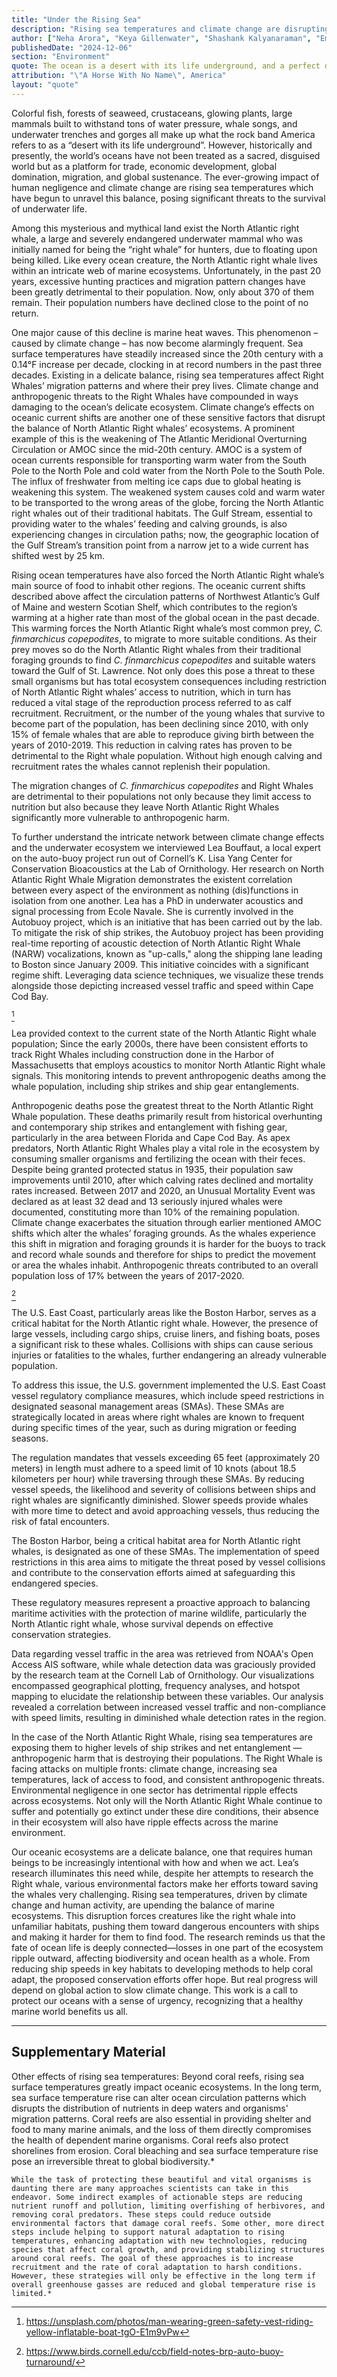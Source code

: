 ```yaml
---
title: "Under the Rising Sea"
description: "Rising sea temperatures and climate change are disrupting marine ecosystems, threatening species like the North Atlantic Right Whale and coral reefs. Urgent conservation efforts, such as reducing ship speeds and supporting coral adaptation, are crucial, but long-term success depends on global action to mitigate climate change."
author: ["Neha Arora", "Keya Gillenwater", "Shashank Kalyanaraman", "Emily Vo", "Stella Zhang", "Kai Wang", "Jenny Williams", "Winston Ni"]
publishedDate: "2024-12-06"
section: "Environment"
quote: The ocean is a desert with its life underground, and a perfect disguise above
attribution: "\"A Horse With No Name\", America"
layout: "quote"
---
```


Colorful fish, forests of seaweed, crustaceans, glowing plants, large mammals built to withstand tons of water pressure, whale songs, and underwater trenches and gorges all make up what the rock band America refers to as a “desert with its life underground”. However, historically and presently, the world’s oceans have not been treated as a sacred, disguised world but as a platform for trade, economic development, global domination, migration, and global sustenance. The ever-growing impact of human negligence and climate change are rising sea temperatures which have begun to unravel this balance, posing significant threats to the survival of underwater life.

Among this mysterious and mythical land exist the North Atlantic right whale, a large and severely endangered underwater mammal who was initially named for being the “right whale” for hunters, due to floating upon being killed. Like every ocean creature, the North Atlantic right whale lives within an intricate web of marine ecosystems. Unfortunately, in the past 20 years, excessive hunting practices and migration pattern changes have been greatly detrimental to their population. Now, only about 370 of them remain. Their population numbers have declined close to the point of no return.

One major cause of this decline is marine heat waves. This phenomenon – caused by climate change – has now become alarmingly frequent. Sea surface temperatures have steadily increased since the 20th century with a 0.14°F increase per decade, clocking in at record numbers in the past three decades. Existing in a delicate balance, rising sea temperatures affect Right Whales’ migration patterns and where their prey lives. Climate change and anthropogenic threats to the Right Whales have compounded in ways damaging to the ocean’s delicate ecosystem. Climate change’s effects on oceanic current shifts are another one of these sensitive factors that disrupt the balance of North Atlantic Right whales’ ecosystems. A prominent example of this is the weakening of The Atlantic Meridional Overturning Circulation or AMOC since the mid-20th century. AMOC is a system of ocean currents responsible for transporting warm water from the South Pole to the North Pole and cold water from the North Pole to the South Pole. The influx of freshwater from melting ice caps due to global heating is weakening this system. The weakened system causes cold and warm water to be transported to the wrong areas of the globe, forcing the North Atlantic right whales out of their traditional habitats. The Gulf Stream, essential to providing water to the whales’ feeding and calving grounds, is also experiencing changes in circulation paths; now, the geographic location of the Gulf Stream’s transition point from a narrow jet to a wide current has shifted west by 25 km. 

Rising ocean temperatures have also forced the North Atlantic Right whale’s main source of food to inhabit other regions. The oceanic current shifts described above affect the circulation patterns of Northwest Atlantic’s Gulf of Maine and western Scotian Shelf, which contributes to the region’s warming at a higher rate than most of the global ocean in the past decade. This warming forces the North Atlantic Right whale’s most common prey, *C. finmarchicus copepodites*, to migrate to more suitable conditions. As their prey moves so do the North Atlantic Right whales from their traditional foraging grounds to find *C. finmarchicus copepodites* and suitable waters toward the Gulf of St. Lawrence. Not only does this pose a threat to these small organisms but has total ecosystem consequences including restriction of North Atlantic Right whales’ access to nutrition, which in turn has reduced a vital stage of the reproduction process referred to as calf recruitment. Recruitment, or the number of the young whales that survive to become part of the population, has been declining since 2010, with only 15% of female whales that are able to reproduce giving birth between the years of 2010-2019. This reduction in calving rates has proven to be detrimental to the Right whale population. Without high enough calving and recruitment rates the whales cannot replenish their population. 

The migration changes of *C. finmarchicus copepodites* and Right Whales are detrimental to their populations not only because they limit access to nutrition but also because they leave North Atlantic Right Whales significantly more vulnerable to anthropogenic harm.

To further understand the intricate network between climate change effects and the underwater ecosystem we interviewed Lea Bouffaut, a local expert on the auto-buoy project run out of Cornell’s K. Lisa Yang Center for Conservation Bioacoustics at the Lab of Ornithology. Her research on North Atlantic Right Whale Migration demonstrates the existent correlation between every aspect of the environment as nothing (dis)functions in isolation from one another. Lea has a PhD in underwater acoustics and signal processing from Ecole Navale. She is currently involved in the Autobuoy project, which is an initiative that has been carried out by the lab. To mitigate the risk of ship strikes, the Autobuoy project has been providing real-time reporting of acoustic detection of North Atlantic Right Whale (NARW) vocalizations, known as "up-calls," along the shipping lane leading to Boston since January 2009. This initiative coincides with a significant regime shift. Leveraging data science techniques, we visualize these trends alongside those depicting increased vessel traffic and speed within Cape Cod Bay.


<ImageLoader
    imagePath="public/images/better-fisherman.jpg"
    alt="Fisher"
/>
[^1]


Lea provided context to the current state of the North Atlantic Right whale population; Since the early 2000s, there have been consistent efforts to track Right Whales including construction done in the Harbor of Massachusetts that employs acoustics to monitor North Atlantic Right whale signals. This monitoring intends to prevent anthropogenic deaths among the whale population, including ship strikes and ship gear entanglements.

Anthropogenic deaths pose the greatest threat to the North Atlantic Right Whale population. These deaths primarily result from historical overhunting and contemporary ship strikes and entanglement with fishing gear, particularly in the area between Florida and Cape Cod Bay. As apex predators, North Atlantic Right Whales play a vital role in the ecosystem by consuming smaller organisms and fertilizing the ocean with their feces. Despite being granted protected status in 1935, their population saw improvements until 2010, after which calving rates declined and mortality rates increased. Between 2017 and 2020, an Unusual Mortality Event was declared as at least 32 dead and 13 seriously injured whales were documented, constituting more than 10% of the remaining population. Climate change exacerbates the situation through earlier mentioned AMOC shifts which alter the whales’ foraging grounds. As the whales experience this shift in migration and foraging grounds it is harder for the buoys to track and record whale sounds and therefore for ships to predict the movement or area the whales inhabit. Anthropogenic threats contributed to an overall population loss of 17% between the years of 2017-2020. 


<ImageLoader
    imagePath="public/images/better-geo-plot.jpg"
    alt="Geo Plot"
/>
[^2]


The U.S. East Coast, particularly areas like the Boston Harbor, serves as a critical habitat for the North Atlantic right whale. However, the presence of large vessels, including cargo ships, cruise liners, and fishing boats, poses a significant risk to these whales. Collisions with ships can cause serious injuries or fatalities to the whales, further endangering an already vulnerable population. 

To address this issue, the U.S. government implemented the U.S. East Coast vessel regulatory compliance measures, which include speed restrictions in designated seasonal management areas (SMAs). These SMAs are strategically located in areas where right whales are known to frequent during specific times of the year, such as during migration or feeding seasons.

The regulation mandates that vessels exceeding 65 feet (approximately 20 meters) in length must adhere to a speed limit of 10 knots (about 18.5 kilometers per hour) while traversing through these SMAs. By reducing vessel speeds, the likelihood and severity of collisions between ships and right whales are significantly diminished. Slower speeds provide whales with more time to detect and avoid approaching vessels, thus reducing the risk of fatal encounters.

The Boston Harbor, being a critical habitat area for North Atlantic right whales, is designated as one of these SMAs. The implementation of speed restrictions in this area aims to mitigate the threat posed by vessel collisions and contribute to the conservation efforts aimed at safeguarding this endangered species.


<PlotLoader plotId = "stacked-bar-plot-1"/>


These regulatory measures represent a proactive approach to balancing maritime activities with the protection of marine wildlife, particularly the North Atlantic right whale, whose survival depends on effective conservation strategies. 

Data regarding vessel traffic in the area was retrieved from NOAA's Open Access AIS software, while whale detection data was graciously provided by the research team at the Cornell Lab of Ornithology. Our visualizations encompassed geographical plotting, frequency analyses, and hotspot mapping to elucidate the relationship between these variables. Our analysis revealed a correlation between increased vessel traffic and non-compliance with speed limits, resulting in diminished whale detection rates in the region.

In the case of the North Atlantic Right Whale, rising sea temperatures are exposing them to higher levels of ship strikes and net entanglement  — anthropogenic harm that is destroying their populations. The Right Whale is facing attacks on multiple fronts: climate change, increasing sea temperatures, lack of access to food, and consistent anthropogenic threats. Environmental negligence in one sector has detrimental ripple effects across ecosystems. Not only will the North Atlantic Right Whale continue to suffer and potentially go extinct under these dire conditions, their absence in their ecosystem will also have ripple effects across the marine environment. 

Our oceanic ecosystems are a delicate balance, one that requires human beings to be increasingly intentional with how and when we act. Lea’s research illuminates this need while, despite her attempts to research the Right whale, various environmental factors make her efforts toward saving the whales very challenging.  Rising sea temperatures, driven by climate change and human activity, are upending the balance of marine ecosystems. This disruption forces creatures like the right whale into unfamiliar habitats, pushing them toward dangerous encounters with ships and making it harder for them to find food. The research reminds us that the fate of ocean life is deeply connected—losses in one part of the ecosystem ripple outward, affecting biodiversity and ocean health as a whole. From reducing ship speeds in key habitats to developing methods to help coral adapt, the proposed conservation efforts offer hope. But real progress will depend on global action to slow climate change. This work is a call to protect our oceans with a sense of urgency, recognizing that a healthy marine world benefits us all.

---

## Supplementary Material

Other effects of rising sea temperatures:
    Beyond coral reefs, rising sea surface temperatures greatly impact oceanic ecosystems. In the long term, sea surface temperature rise can alter ocean circulation patterns which disrupts the distribution of nutrients in deep waters and organisms' migration patterns. Coral reefs are also essential in providing shelter and food to many marine animals, and the loss of them directly compromises the health of dependent marine organisms. Coral reefs also protect shorelines from erosion. Coral bleaching and sea surface temperature rise pose an irreversible threat to global biodiversity.* 
    
    While the task of protecting these beautiful and vital organisms is daunting there are many approaches scientists can take in this endeavor. Some indirect examples of actionable steps are reducing nutrient runoff and pollution, limiting overfishing of herbivores, and removing coral predators. These steps could reduce outside environmental factors that damage coral reefs. Some other, more direct steps include helping to support natural adaptation to rising temperatures, enhancing adaptation with new technologies, reducing species that affect coral growth, and providing stabilizing structures around coral reefs. The goal of these approaches is to increase recruitment and the rate of coral adaptation to harsh conditions. However, these strategies will only be effective in the long term if overall greenhouse gasses are reduced and global temperature rise is limited.*

[^1]: https://unsplash.com/photos/man-wearing-green-safety-vest-riding-yellow-inflatable-boat-tgO-E1m9vPw
[^2]: https://www.birds.cornell.edu/ccb/field-notes-brp-auto-buoy-turnaround/